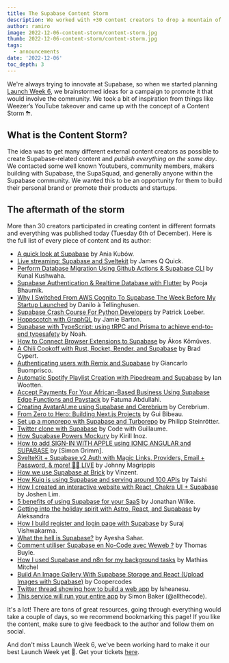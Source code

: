 ```yaml
---
title: The Supabase Content Storm
description: We worked with +30 content creators to drop a mountain of content simultaneously.
author: ramiro
image: 2022-12-06-content-storm/content-storm.jpg
thumb: 2022-12-06-content-storm/content-storm.jpg
tags:
  - announcements
date: '2022-12-06'
toc_depth: 3
---
```


We're always trying to innovate at Supabase, so when we started planning [Launch Week 6](https://supabase.com/launch-week), we brainstormed ideas for a campaign to promote it that would involve the community. We took a bit of inspiration from things like Weezer’s YouTube takeover and came up with the concept of a Content Storm ⛈.

## What is the Content Storm?

The idea was to get many different external content creators as possible to create Supabase-related content and *publish everything on the same day*. We contacted some well known Youtubers, community members, makers building with Supabase, the SupaSquad, and generally anyone within the Supabase community. We wanted this to be an opportunity for them to build their personal brand or promote their products and startups.

## The aftermath of the storm

More than 30 creators participated in creating content in different formats and everything was published today (Tuesday 6th of December). Here is the full list of every piece of content and its author:

- [A quick look at Supabase](https://twitter.com/Rorstro/status/1600047388852293632) by Ania Kubów.
- [Live streaming: Supabase and Sveltekit](https://www.youtube.com/@JamesQQuick/streams) by James Q Quick.
- [Perform Database Migration Using Github Actions & Supabase CLI](https://www.youtube.com/watch?v=iCkdtXSeq7A) by Kunal Kushwaha.
- [Supabase Authentication & Realtime Database with Flutter](https://www.youtube.com/watch?v=UTSSYPOd5A0) by Pooja Bhaumik.
- [Why I Switched From AWS Cognito To Supabase The Week Before My Startup Launched](https://medium.com/@sleeplessfox/why-i-switched-from-aws-cognito-to-supabase-the-week-before-my-startup-launched-67fdc1eccb8c) by Danilo à Tellinghusen.
- [Supabase Crash Course For Python Developers](https://www.youtube.com/watch?v=M6cfT2pqpSc) by Patrick Loeber.
- [Hoppscotch with GraphQL](https://www.youtube.com/watch?v=HoBXQng3aK4) by Jamie Barton.
- [Supabase with TypeScript: using tRPC and Prisma to achieve end-to-end typesafety](https://noahflk.com/blog/supabase-typescript-trpc) by Noah.
- [How to Connect Browser Extensions to Supabase](https://akoskm.com/how-to-connect-browser-extensions-to-supabase) by Ákos Kőműves.
- [A Chili Cookoff with Rust, Rocket, Render, and Supabase](bradcypert.com/chili-cookoff-with-rust-rocket-render-and-supabase/) by Brad Cypert.
- [Authenticating users with Remix and Supabase](https://makerkit.dev/blog/tutorials/remix-supabase-auth) by Giancarlo Buomprisco.
- [Automatic Spotify Playlist Creation with Pipedream and Supabase](https://www.ianwootten.co.uk/2022/12/06/automatic-spotify-playlist-creation-with-pipedream-and-supabase/) by Ian Wootten.
- [Accept Payments For Your African-Based Business Using Supabase Edge Functions and Paystack](https://blog.hijabicoder.dev/accept-payments-for-your-african-based-business-using-supabase-edge-functions-and-paystack) by Fatuma Abdullahi.
- [Creating AvatarAI.me using Supabase and Cerebrium](https://blog.cerebrium.ai/creating-avatarai-me-using-supabase-and-cerebrium-1bf69440c4a7) by Cerebrium.
- [From Zero to Hero: Building Next.js Projects](https://www.youtube.com/watch?v=LR1i_8QjXyY) by Gui Bibeau.
- [Set up a monorepo with Supabase and Turborepo](https://philipp.steinroetter.com/posts/supabase-turborepo) by Philipp Steinrötter.
- [Twitter clone with Supabase](https://www.youtube.com/watch?v=JnUzV-PpopU) by Code with Guillaume.
- [How Supabase Powers Mockury](https://blog.ikirill.com/how-supabase-powers-mockury) by Kirill Inoz.
- [How to add SIGN-IN WITH APPLE using IONIC ANGULAR and SUPABASE](https://www.youtube.com/watch?v=xhzVyso-9OM) by [Simon Grimm].
- [SvelteKit + Supabase v2 Auth with Magic Links, Providers, Email + Password, & more! 🔐🔴 LIVE](https://www.youtube.com/watch?v=XuyMr4pM4B8) by Johnny Magrippis
- [How we use Supabase at Brick](https://dev.to/vinzent/how-we-use-supabase-at-brick-3a5d) by Vinzent.
- [How Kuiq is using Supabase and serving around 100 APIs](https://kuiq.io/blog/how-kuiq-is-using-supabase-and-serving-around-100-apis) by Taishi
- [How I created an interactive website with React, Chakra UI + Supabase](https://medium.com/@limjoshen/how-i-created-a-personal-website-with-react-chakra-ui-supabase-39661852746a) by Joshen Lim.
- [5 benefits of using Supabase for your SaaS](https://supastarter.dev/blog/five-benefits-of-supabase) by Jonathan Wilke.
- [Getting into the holiday spirit with Astro, React, and Supabase](https://www.aleksandra.codes/astro-supabase) by Aleksandra
- [How I build register and login page with Supabase](https://surajondev.com/2022/12/06/how-i-build-register-and-login-page-using-supabase/) by Suraj Vishwakarma.
- [What the hell is Supabase?](https://www.youtube.com/watch?v=syOnFdFC_5U) by Ayesha Sahar.
- [Comment utiliser Supabase en No-Code avec Weweb ?](https://www.youtube.com/watch?v=g2TLd8vvs0E) by Thomas Buyle.
- [How I used Supabase and n8n for my background tasks](https://mathias.rocks/blog/2022-12-06-how-I-used-supabase/) by Mathias Mitchel
- [Build An Image Gallery With Supabase Storage and React (Upload Images with Supabase)](https://www.youtube.com/watch?v=8tfdY0Sf2rA) by Coopercodes
- [Twitter thread showing how to build a web app](https://twitter.com/thisisisheanesu/status/1600257146792181766) by Isheanesu.
- [This service will run your entire app](https://www.instagram.com/reel/Cl1KWbtDGMR/) by Simon Baker (@allthecode).

It's a lot! There are tons of great resources, going through everything would take a couple of days, so we recommend bookmarking this page! If you like the content, make sure to give feedback to the author and follow them on social. 

And don't miss Launch Week 6, we've been working hard to make it our best Launch Week yet 🚀. Get your tickets [here](https://supabase.com/launch-week).
